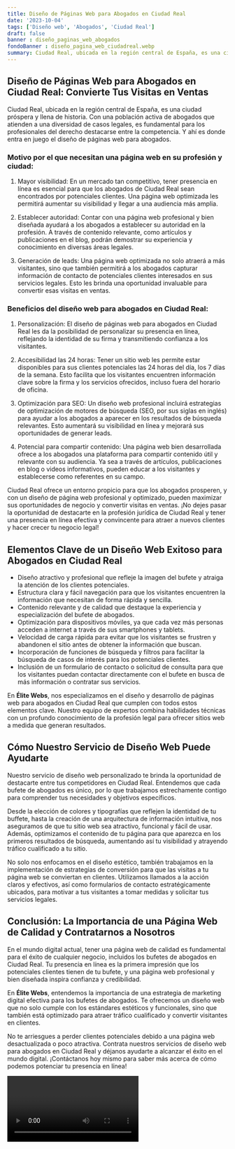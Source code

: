 ```yaml
---
title: Diseño de Páginas Web para Abogados en Ciudad Real
date: '2023-10-04'
tags: ['Diseño web', 'Abogados', 'Ciudad Real']
draft: false
banner : diseño_paginas_web_abogados
fondoBanner : diseño_pagina_web_ciudadreal.webp
summary: Ciudad Real, ubicada en la región central de España, es una ciudad próspera y llena de historia. Con una población activa de abogados que atienden a una diversidad de casos legales, es fundamental para los profesionales del derecho destacarse entre la competencia. Y ahí es donde entra en juego el diseño de páginas web para abogados.
---
```


## Diseño de Páginas Web para Abogados en Ciudad Real: Convierte Tus Visitas en Ventas

Ciudad Real, ubicada en la región central de España, es una ciudad próspera y llena de historia. Con una población activa de abogados que atienden a una diversidad de casos legales, es fundamental para los profesionales del derecho destacarse entre la competencia. Y ahí es donde entra en juego el diseño de páginas web para abogados.

### Motivo por el que necesitan una página web en su profesión y ciudad:

1. Mayor visibilidad: En un mercado tan competitivo, tener presencia en línea es esencial para que los abogados de Ciudad Real sean encontrados por potenciales clientes. Una página web optimizada les permitirá aumentar su visibilidad y llegar a una audiencia más amplia.

2. Establecer autoridad: Contar con una página web profesional y bien diseñada ayudará a los abogados a establecer su autoridad en la profesión. A través de contenido relevante, como artículos y publicaciones en el blog, podrán demostrar su experiencia y conocimiento en diversas áreas legales.

3. Generación de leads: Una página web optimizada no solo atraerá a más visitantes, sino que también permitirá a los abogados capturar información de contacto de potenciales clientes interesados en sus servicios legales. Esto les brinda una oportunidad invaluable para convertir esas visitas en ventas.

### Beneficios del diseño web para abogados en Ciudad Real:

1. Personalización: El diseño de páginas web para abogados en Ciudad Real les da la posibilidad de personalizar su presencia en línea, reflejando la identidad de su firma y transmitiendo confianza a los visitantes.

2. Accesibilidad las 24 horas: Tener un sitio web les permite estar disponibles para sus clientes potenciales las 24 horas del día, los 7 días de la semana. Esto facilita que los visitantes encuentren información clave sobre la firma y los servicios ofrecidos, incluso fuera del horario de oficina.

3. Optimización para SEO: Un diseño web profesional incluirá estrategias de optimización de motores de búsqueda (SEO, por sus siglas en inglés) para ayudar a los abogados a aparecer en los resultados de búsqueda relevantes. Esto aumentará su visibilidad en línea y mejorará sus oportunidades de generar leads.

4. Potencial para compartir contenido: Una página web bien desarrollada ofrece a los abogados una plataforma para compartir contenido útil y relevante con su audiencia. Ya sea a través de artículos, publicaciones en blog o videos informativos, pueden educar a los visitantes y establecerse como referentes en su campo.

Ciudad Real ofrece un entorno propicio para que los abogados prosperen, y con un diseño de página web profesional y optimizado, pueden maximizar sus oportunidades de negocio y convertir visitas en ventas. ¡No dejes pasar la oportunidad de destacarte en la profesión jurídica de Ciudad Real y tener una presencia en línea efectiva y convincente para atraer a nuevos clientes y hacer crecer tu negocio legal!

<GifSeo />

<Cta />

## Elementos Clave de un Diseño Web Exitoso para Abogados en Ciudad Real

- Diseño atractivo y profesional que refleje la imagen del bufete y atraiga la atención de los clientes potenciales.
- Estructura clara y fácil navegación para que los visitantes encuentren la información que necesitan de forma rápida y sencilla.
- Contenido relevante y de calidad que destaque la experiencia y especialización del bufete de abogados.
- Optimización para dispositivos móviles, ya que cada vez más personas acceden a internet a través de sus smartphones y tablets.
- Velocidad de carga rápida para evitar que los visitantes se frustren y abandonen el sitio antes de obtener la información que buscan.
- Incorporación de funciones de búsqueda y filtros para facilitar la búsqueda de casos de interés para los potenciales clientes.
- Inclusión de un formulario de contacto o solicitud de consulta para que los visitantes puedan contactar directamente con el bufete en busca de más información o contratar sus servicios.

En **Élite Webs**, nos especializamos en el diseño y desarrollo de páginas web para abogados en Ciudad Real que cumplen con todos estos elementos clave. Nuestro equipo de expertos combina habilidades técnicas con un profundo conocimiento de la profesión legal para ofrecer sitios web a medida que generan resultados.

## Cómo Nuestro Servicio de Diseño Web Puede Ayudarte

Nuestro servicio de diseño web personalizado te brinda la oportunidad de destacarte entre tus competidores en Ciudad Real. Entendemos que cada bufete de abogados es único, por lo que trabajamos estrechamente contigo para comprender tus necesidades y objetivos específicos.

Desde la elección de colores y tipografías que reflejen la identidad de tu buffete, hasta la creación de una arquitectura de información intuitiva, nos aseguramos de que tu sitio web sea atractivo, funcional y fácil de usar. Además, optimizamos el contenido de tu página para que aparezca en los primeros resultados de búsqueda, aumentando así tu visibilidad y atrayendo tráfico cualificado a tu sitio.

No solo nos enfocamos en el diseño estético, también trabajamos en la implementación de estrategias de conversión para que las visitas a tu página web se conviertan en clientes. Utilizamos llamados a la acción claros y efectivos, así como formularios de contacto estratégicamente ubicados, para motivar a tus visitantes a tomar medidas y solicitar tus servicios legales.

## Conclusión: La Importancia de una Página Web de Calidad y Contratarnos a Nosotros

En el mundo digital actual, tener una página web de calidad es fundamental para el éxito de cualquier negocio, incluidos los bufetes de abogados en Ciudad Real. Tu presencia en línea es la primera impresión que los potenciales clientes tienen de tu bufete, y una página web profesional y bien diseñada inspira confianza y credibilidad.

En **Élite Webs**, entendemos la importancia de una estrategia de marketing digital efectiva para los bufetes de abogados. Te ofrecemos un diseño web que no solo cumple con los estándares estéticos y funcionales, sino que también está optimizado para atraer tráfico cualificado y convertir visitantes en clientes.

No te arriesgues a perder clientes potenciales debido a una página web desactualizada o poco atractiva. Contrata nuestros servicios de diseño web para abogados en Ciudad Real y déjanos ayudarte a alcanzar el éxito en el mundo digital. ¡Contáctanos hoy mismo para saber más acerca de cómo podemos potenciar tu presencia en línea!

<Video />

<CtaBot job='Abogados' city='Ciudad Real'/>

<Gmaps query='Ciudad Real+españa+maps' />